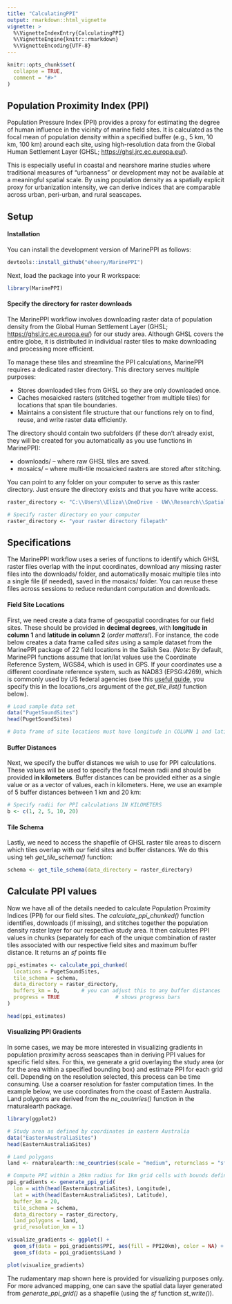 ```yaml
---
title: "CalculatingPPI"
output: rmarkdown::html_vignette
vignette: >
  %\VignetteIndexEntry{CalculatingPPI}
  %\VignetteEngine{knitr::rmarkdown}
  %\VignetteEncoding{UTF-8}
---
```


```r
knitr::opts_chunk$set(
  collapse = TRUE,
  comment = "#>"
)
```

## Population Proximity Index (PPI)

Population Pressure Index (PPI) provides a proxy for estimating the degree of human influence in the vicinity of marine field sites. It is calculated as the focal mean of population density within a specified buffer (e.g., 5 km, 10 km, 100 km) around each site, using high-resolution data from the Global Human Settlement Layer (GHSL; <https://ghsl.jrc.ec.europa.eu/>).

This is especially useful in coastal and nearshore marine studies where traditional measures of "urbanness" or development may not be available at a meaningful spatial scale. By using population density as a spatially explicit proxy for urbanization intensity, we can derive indices that are comparable across urban, peri-urban, and rural seascapes.

## Setup

#### Installation

You can install the development version of MarinePPI as follows:

```r
devtools::install_github("eheery/MarinePPI")
```

Next, load the package into your R workspace:

```r
library(MarinePPI)
```

#### Specify the directory for raster downloads

The MarinePPI workflow involves downloading raster data of population density from the Global Human Settlement Layer (GHSL; <https://ghsl.jrc.ec.europa.eu/>) for our study area. Although GHSL covers the entire globe, it is distributed in individual raster tiles to make downloading and processing more efficient.

To manage these tiles and streamline the PPI calculations, MarinePPI requires a dedicated raster directory. This directory serves multiple purposes:

* Stores downloaded tiles from GHSL so they are only downloaded once.
* Caches mosaicked rasters (stitched together from multiple tiles) for locations that span tile boundaries.
* Maintains a consistent file structure that our functions rely on to find, reuse, and write raster data efficiently.

The directory should contain two subfolders (if these don't already exist, they will be created for you automatically as you use functions in MarinePPI):

* downloads/ – where raw GHSL tiles are saved.
* mosaics/ – where multi-tile mosaicked rasters are stored after stitching.

You can point to any folder on your computer to serve as this raster directory. Just ensure the directory exists and that you have write access.

```r
raster_directory <- "C:\\Users\\Eliza\\OneDrive - UW\\Research\\Spatial Data Repository\\Population Density Rasters"
```

```r
# Specify raster directory on your computer
raster_directory <- "your raster directory filepath"
```

## Specifications 

The MarinePPI workflow uses a series of functions to identify which GHSL raster files overlap with the input coordinates, download any missing raster files into the downloads/ folder, and automatically mosaic multiple tiles into a single file (if needed), saved in the mosaics/ folder. You can reuse these files across sessions to reduce redundant computation and downloads.

#### Field Site Locations

First, we need create a data frame of geospatial coordinates for our field sites. These should be provided in **decimal degrees**, with **longitude in column 1** and **latitude in column 2** (*order matters!*). For instance, the code below creates a data frame called *sites* using a sample dataset from the MarinePPI package of 22 field locations in the Salish Sea. (*Note*: By default, MarinePPI functions assume that lon/lat values use the Coordinate Reference System, WGS84, which is used in GPS. If your coordinates use a different coordinate reference system, such as NAD83 (EPSG:4269), which is commonly used by US federal agencies (see this [useful guide](<https://www.nceas.ucsb.edu/sites/default/files/2020-04/OverviewCoordinateReferenceSystems.pdf>), you specify this in the locations_crs argument of the *get_tile_list()* function below).

```r
# Load sample data set
data("PugetSoundSites")
head(PugetSoundSites)

# Data frame of site locations must have longitude in COLUMN 1 and latitude in COLUMN 2!!! *both in decimal degrees)
```

#### Buffer Distances

Next, we specify the buffer distances we wish to use for PPI calculations. These values will be used to specify the focal mean radii and should be provided **in kilometers**. Buffer distances can be provided either as a single value or as a vector of values, each in kilometers. Here, we use an example of 5 buffer distances between 1 km and 20 km: 

```r
# Specify radii for PPI calculations IN KILOMETERS
b <- c(1, 2, 5, 10, 20)
```

#### Tile Schema

Lastly, we need to access the shapefile of GHSL raster tile areas to discern which tiles overlap with our field sites and buffer distances. We do this using teh *get_tile_schema()* function:

```r
schema <- get_tile_schema(data_directory = raster_directory)
```

## Calculate PPI values

Now we have all of the details needed to calculate Population Proximity Indices (PPI) for our field sites. The *calculate_ppi_chunked()* function identifies, downloads (if missing), and stitches together the population density raster layer for our respective study area. It then calculates PPI values in chunks (separately for each of the unique combination of raster tiles associated with our respective field sites and maximum buffer distance. It returns an *sf* points file 

```r
ppi_estimates <- calculate_ppi_chunked(
  locations = PugetSoundSites,
  tile_schema = schema,
  data_directory = raster_directory,
  buffers_km = b,       # you can adjust this to any buffer distances
  progress = TRUE                  # shows progress bars
)

head(ppi_estimates)
```

#### Visualizing PPI Gradients

In some cases, we may be more interested in visualizing gradients in population proximity across seascapes than in deriving PPI values for specific field sites. For this, we generate a grid overlaying the study area (or for the area within a specified bounding box) and estimate PPI for each grid cell. Depending on the resolution selected, this process can be time consuming. Use a coarser resolution for faster computation times. In the example below, we use coordinates from the coast of Eastern Australia. Land polygons are derived from the *ne_coutnries()* function in the rnaturalearth package. 

```r
library(ggplot2)

# Study area as defined by coordinates in eastern Australia
data("EasternAustraliaSites")
head(EasternAustraliaSites)

# Land polygons
land <- rnaturalearth::ne_countries(scale = "medium", returnclass = "sf")

# Compute PPI within a 20km radius for 1km grid cells with bounds defined by 6 sites in the coast of eastern Australia
ppi_gradients <- generate_ppi_grid(
  lon = with(head(EasternAustraliaSites), Longitude),
  lat = with(head(EasternAustraliaSites), Latitude),
  buffer_km = 20,
  tile_schema = schema,
  data_directory = raster_directory,
  land_polygons = land,
  grid_resolution_km = 1) 

visualize_gradients <- ggplot() + 
  geom_sf(data = ppi_gradients$PPI, aes(fill = PPI20km), color = NA) +
  geom_sf(data = ppi_gradients$Land ) 

```

```r
plot(visualize_gradients)
```

The rudamentary map shown here is provided for visualizing purposes only. For more advanced mapping, one can save the spatial data layer generated from *generate_ppi_grid()* as a shapefile (using the *sf* function *st_write()*).

